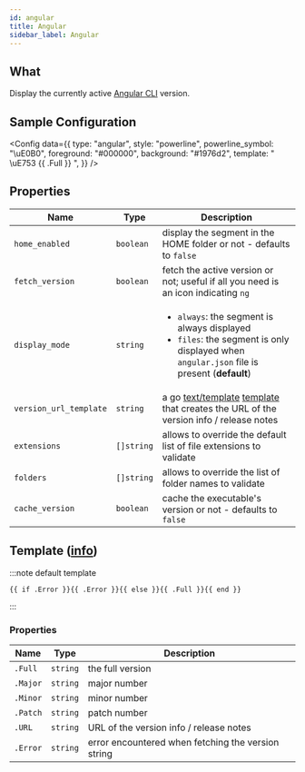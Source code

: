 ```yaml
---
id: angular
title: Angular
sidebar_label: Angular
---
```


## What

Display the currently active [Angular CLI][angular-cli-docs] version.

## Sample Configuration


<Config
  data={{
    type: "angular",
    style: "powerline",
    powerline_symbol: "\uE0B0",
    foreground: "#000000",
    background: "#1976d2",
    template: " \uE753 {{ .Full }} ",
  }}
/>

## Properties

| Name                   | Type       | Description                                                                                                                                                  |
| ---------------------- | ---------- | ------------------------------------------------------------------------------------------------------------------------------------------------------------ |
| `home_enabled`         | `boolean`  | display the segment in the HOME folder or not - defaults to `false`                                                                                          |
| `fetch_version`        | `boolean`  | fetch the active version or not; useful if all you need is an icon indicating `ng`                                                                           |
| `display_mode`         | `string`   | <ul><li>`always`: the segment is always displayed</li><li>`files`: the segment is only displayed when `angular.json` file is present (**default**)</li></ul> |
| `version_url_template` | `string`   | a go [text/template][go-text-template] [template][templates] that creates the URL of the version info / release notes                                        |
| `extensions`           | `[]string` | allows to override the default list of file extensions to validate                                                                                           |
| `folders`              | `[]string` | allows to override the list of folder names to validate                                                                                                     |
| `cache_version`        | `boolean`  | cache the executable's version or not - defaults to `false`                                                                                                  |

## Template ([info][templates])

:::note default template

```template
{{ if .Error }}{{ .Error }}{{ else }}{{ .Full }}{{ end }}
```

:::

### Properties

| Name     | Type     | Description                                        |
| -------- | -------- | -------------------------------------------------- |
| `.Full`  | `string` | the full version                                   |
| `.Major` | `string` | major number                                       |
| `.Minor` | `string` | minor number                                       |
| `.Patch` | `string` | patch number                                       |
| `.URL`   | `string` | URL of the version info / release notes            |
| `.Error` | `string` | error encountered when fetching the version string |

[go-text-template]: https://golang.org/pkg/text/template/
[templates]: /docs/configuration/templates
[angular-cli-docs]: https://angular.io/cli
